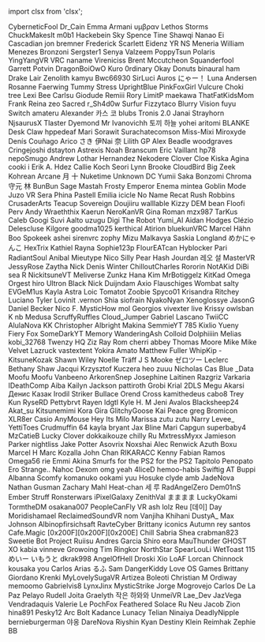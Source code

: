 ﻿import clsx from 'clsx';


<!-- We escape all names, including innocuous ASCII ones, because some Patreon user names makes the MDX compilation fail and I don't understand why that is (HttpUtility.HtmlEncode does not help).
It has something to do with a space and underscore next to each other -->
<Patronelt k="0" ias="1" sp="0" >&#0067;&#0121;&#0098;&#0101;&#0114;&#0110;&#0101;&#0116;&#0105;&#0099;&#0070;&#0111;&#0111;&#0108;</Patronelt> <Patronelt k="0" ias="1" sp="0" >&#0068;&#0114;&#0095;&#0067;&#0097;&#0105;&#0110;</Patronelt> <Patronelt k="0" ias="1" sp="0" >&#0069;&#0109;&#0109;&#0097;</Patronelt> <Patronelt k="0" ias="1" sp="0" >&#0065;&#0114;&#0109;&#0097;&#0110;&#0105;</Patronelt> <Patronelt k="0" ias="1" sp="0" >&#0965;&#0956;&#0946;&#0961;&#0945;&#0957;</Patronelt> 
<Patronelt k="0" ias="1" sp="0" >&#0076;&#0101;&#0116;&#0104;&#0111;&#0115;&#0032;&#0083;&#0116;&#0111;&#0114;&#0109;&#0115;</Patronelt> <Patronelt k="0" ias="1" sp="0" >&#0067;&#0104;&#0117;&#0099;&#0107;&#0077;&#0097;&#0107;&#0101;&#0115;&#0073;&#0116;</Patronelt> <Patronelt k="0" ias="0" sp="0" >&#0109;&#0048;&#0098;&#0049;</Patronelt> <Patronelt k="0" ias="1" sp="0" >&#0072;&#0097;&#0099;&#0107;&#0101;&#0098;&#0101;&#0105;&#0110;&#0032;</Patronelt> <Patronelt k="0" ias="1" sp="0" >&#0083;&#0107;&#0121;&#0032;&#0083;&#0112;&#0101;&#0110;&#0099;&#0101;</Patronelt> 
<Patronelt k="0" ias="1" sp="0" >&#0084;&#0105;&#0110;&#0101;&#0032;&#0083;&#0104;&#0097;&#0119;&#0113;&#0105;</Patronelt> <Patronelt k="0" ias="0" sp="0" >&#0078;&#0097;&#0110;&#0097;&#0111;&#0032;&#0069;&#0105;</Patronelt> <Patronelt k="0" ias="1" sp="0" >&#0067;&#0097;&#0115;&#0099;&#0097;&#0100;&#0105;&#0097;&#0110;</Patronelt> <Patronelt k="0" ias="1" sp="0" >&#0106;&#0111;&#0110;&#0032;&#0098;&#0114;&#0101;&#0109;&#0110;&#0101;&#0114;</Patronelt> <Patronelt k="0" ias="1" sp="0" >&#0070;&#0114;&#0101;&#0100;&#0101;&#0114;&#0105;&#0099;&#0107;</Patronelt> 
<Patronelt k="0" ias="1" sp="0" >&#0083;&#0099;&#0097;&#0114;&#0108;&#0101;&#0116;&#0116;</Patronelt> <Patronelt k="0" ias="1" sp="0" >&#0069;&#0105;&#0100;&#0101;&#0110;&#0122;</Patronelt> <Patronelt k="0" ias="1" sp="0" >&#0089;&#0082;&#0032;&#0078;&#0083;</Patronelt> <Patronelt k="0" ias="1" sp="0" >&#0077;&#0101;&#0110;&#0101;&#0114;&#0105;&#0097;</Patronelt> <Patronelt k="0" ias="1" sp="0" >&#0087;&#0105;&#0108;&#0108;&#0105;&#0097;&#0109;&#0032;&#0077;&#0101;&#0110;&#0101;&#0122;&#0101;&#0115;&#0032;&#0066;&#0114;&#0111;&#0110;&#0122;&#0111;&#0110;&#0105;</Patronelt> 
<Patronelt k="0" ias="1" sp="0" >&#0083;&#0101;&#0114;&#0103;&#0115;&#0116;&#0101;&#0114;&#0049;</Patronelt> <Patronelt k="0" ias="1" sp="0" >&#0083;&#0101;&#0110;&#0121;&#0097;</Patronelt> <Patronelt k="0" ias="0" sp="0" >&#0086;&#0097;&#0108;&#0122;&#0101;&#0101;&#0109;</Patronelt> <Patronelt k="0" ias="1" sp="0" >&#0080;&#0111;&#0112;&#0112;&#0121;&#0084;&#0115;&#0117;&#0110;</Patronelt> <Patronelt k="0" ias="0" sp="0" >&#0080;&#0111;&#0108;&#0097;&#0114;&#0105;&#0115;</Patronelt> 
<Patronelt k="0" ias="1" sp="0" >&#0089;&#0105;&#0110;&#0103;&#0089;&#0097;&#0110;&#0103;&#0086;&#0082;</Patronelt> <Patronelt k="0" ias="1" sp="0" >&#0086;&#0082;&#0067;&#0032;&#0110;&#0097;&#0110;&#0097;&#0109;&#0101;</Patronelt> <Patronelt k="0" ias="1" sp="0" >&#0086;&#0105;&#0114;&#0101;&#0110;&#0105;&#0099;&#0105;&#0115;&#0115;&#0032;</Patronelt> <Patronelt k="0" ias="1" sp="0" >&#0066;&#0114;&#0101;&#0110;&#0116;&#0032;&#0077;&#0099;&#0099;&#0117;&#0116;&#0099;&#0104;&#0101;&#0111;&#0110;</Patronelt> <Patronelt k="0" ias="1" sp="0" >&#0083;&#0113;&#0117;&#0097;&#0110;&#0100;&#0101;&#0114;&#0102;&#0111;&#0111;&#0108;</Patronelt> 
<Patronelt k="0" ias="1" sp="0" >&#0071;&#0097;&#0114;&#0114;&#0101;&#0116;&#0116;&#0032;&#0080;&#0111;&#0116;&#0118;&#0105;&#0110;</Patronelt> <Patronelt k="0" ias="1" sp="0" >&#0068;&#0114;&#0097;&#0103;&#0111;&#0110;&#0066;&#0111;&#0105;&#0079;&#0119;&#0079;</Patronelt> <Patronelt k="0" ias="1" sp="0" >&#0075;&#0117;&#0114;&#0111;</Patronelt> <Patronelt k="0" ias="1" sp="0" >&#0048;&#0114;&#0100;&#0105;&#0110;&#0097;&#0114;&#0121;</Patronelt> <Patronelt k="0" ias="1" sp="0" >&#0079;&#0107;&#0097;&#0121;&#0032;&#0068;&#0111;&#0110;&#0117;&#0116;&#0115;</Patronelt> 
<Patronelt k="0" ias="1" sp="0" >&#0098;&#0105;&#0110;&#0097;&#0117;&#0114;&#0097;&#0108;</Patronelt> <Patronelt k="0" ias="1" sp="0" >&#0104;&#0097;&#0109;&#0032;</Patronelt> <Patronelt k="0" ias="1" sp="0" >&#0068;&#0114;&#0097;&#0107;&#0101;&#0032;&#0076;&#0097;&#0105;&#0114;</Patronelt> <Patronelt k="0" ias="1" sp="0" >&#0090;&#0101;&#0110;&#0111;&#0108;&#0105;&#0116;&#0104;</Patronelt> <Patronelt k="0" ias="1" sp="0" >&#0107;&#0097;&#0109;&#0121;&#0117;</Patronelt> 
<Patronelt k="0" ias="0" sp="0" >&#0066;&#0119;&#0099;&#0054;&#0054;&#0057;&#0051;&#0048;&#0032;</Patronelt> <Patronelt k="0" ias="0" sp="0" >&#0083;&#0105;&#0114;&#0076;&#0117;&#0099;&#0105;</Patronelt> <Patronelt k="0" ias="1" sp="0" >&#0065;&#0117;&#0114;&#0111;&#0115;&#0032;</Patronelt> <Patronelt k="0" ias="1" sp="0" >&#12395;&#12419;&#12540;&#65281;</Patronelt> <Patronelt k="0" ias="1" sp="0" >&#0076;&#0117;&#0110;&#0097;&#0032;&#0065;&#0110;&#0100;&#0101;&#0114;&#0115;&#0101;&#0110;</Patronelt> 
<Patronelt k="0" ias="1" sp="0" >&#0082;&#0111;&#0115;&#0097;&#0110;&#0110;&#0101;&#0032;&#0070;&#0097;&#0101;&#0114;&#0119;&#0105;&#0110;&#0103;</Patronelt> <Patronelt k="0" ias="1" sp="0" >&#0084;&#0117;&#0109;&#0109;&#0121;</Patronelt> <Patronelt k="0" ias="1" sp="0" >&#0083;&#0116;&#0114;&#0101;&#0115;&#0115;</Patronelt> <Patronelt k="0" ias="0" sp="0" >&#0085;&#0112;&#0114;&#0105;&#0103;&#0104;&#0116;&#0066;&#0108;&#0117;&#0101;&#0032;</Patronelt> <Patronelt k="0" ias="1" sp="0" >&#0080;&#0105;&#0110;&#0107;&#0070;&#0111;&#0120;&#0071;&#0105;&#0114;&#0108;</Patronelt> 
<Patronelt k="0" ias="1" sp="0" >&#0086;&#0117;&#0108;&#0099;&#0117;&#0114;&#0101;</Patronelt> <Patronelt k="0" ias="1" sp="0" >&#0067;&#0104;&#0111;&#0107;&#0105;</Patronelt> <Patronelt k="0" ias="1" sp="0" >&#0116;&#0114;&#0101;&#0101;</Patronelt> <Patronelt k="0" ias="1" sp="0" >&#0076;&#0101;&#0120;&#0105;</Patronelt> <Patronelt k="0" ias="1" sp="0" >&#0066;&#0101;&#0101;</Patronelt> 
<Patronelt k="0" ias="1" sp="0" >&#0067;&#0097;&#0114;&#0108;&#0115;&#0117;</Patronelt> <Patronelt k="0" ias="1" sp="0" >&#0071;&#0105;&#0111;&#0100;&#0117;&#0100;&#0101;&#0032;</Patronelt> <Patronelt k="0" ias="1" sp="0" >&#0082;&#0101;&#0109;&#0105;&#0105;&#0105;</Patronelt> <Patronelt k="0" ias="1" sp="0" >&#0082;&#0111;&#0114;&#0121;</Patronelt> <Patronelt k="0" ias="1" sp="0" >&#0076;&#0105;&#0109;&#0105;&#0116;&#0080;&#0032;</Patronelt> 
<Patronelt k="0" ias="1" sp="0" >&#0109;&#0097;&#0101;&#0107;&#0097;&#0119;&#0097;</Patronelt> <Patronelt k="0" ias="1" sp="0" >&#0084;&#0104;&#0097;&#0116;&#0070;&#0097;&#0116;&#0075;&#0105;&#0100;&#0115;&#0077;&#0111;&#0109;</Patronelt> <Patronelt k="0" ias="1" sp="0" >&#0070;&#0114;&#0097;&#0110;&#0107;</Patronelt> <Patronelt k="0" ias="1" sp="0" >&#0082;&#0101;&#0105;&#0110;&#0097;</Patronelt> <Patronelt k="0" ias="1" sp="0" >&#0122;&#0101;&#0111;&#0032;</Patronelt> 
<Patronelt k="0" ias="0" sp="0" >&#0083;&#0097;&#0099;&#0114;&#0101;&#0100;</Patronelt> <Patronelt k="0" ias="1" sp="0" >&#0114;&#0095;&#0083;&#0104;&#0052;&#0100;&#0048;&#0119;</Patronelt> <Patronelt k="0" ias="1" sp="0" >&#0083;&#0117;&#0114;&#0102;&#0117;&#0114;</Patronelt> <Patronelt k="0" ias="1" sp="0" >&#0070;&#0105;&#0122;&#0122;&#0121;&#0116;&#0097;&#0099;&#0111;</Patronelt> <Patronelt k="0" ias="0" sp="0" >&#0066;&#0108;&#0117;&#0114;&#0114;&#0121;&#0032;&#0086;&#0105;&#0115;&#0105;&#0111;&#0110;</Patronelt> 
<Patronelt k="0" ias="1" sp="0" >&#0102;&#0117;&#0121;&#0117;</Patronelt> <Patronelt k="0" ias="1" sp="0" >&#0083;&#0119;&#0105;&#0116;&#0099;&#0104;</Patronelt> <Patronelt k="0" ias="0" sp="0" >&#0097;&#0109;&#0097;&#0116;&#0101;&#0114;&#0117;</Patronelt> <Patronelt k="0" ias="1" sp="0" >&#0065;&#0108;&#0101;&#0120;&#0097;&#0110;&#0100;&#0101;&#0114;&#0032;</Patronelt> <Patronelt k="0" ias="1" sp="0" >&#52852;&#49828;&#0032;&#53076;</Patronelt> 
<Patronelt k="0" ias="1" sp="0" >&#0098;&#0108;&#0117;&#0098;&#0115;</Patronelt> <Patronelt k="0" ias="1" sp="0" >&#0084;&#0114;&#0111;&#0110;&#0105;&#0115;&#0032;&#0050;&#0046;&#0048;</Patronelt> <Patronelt k="0" ias="0" sp="0" >&#0074;&#0097;&#0110;&#0097;&#0105;&#0032;&#0083;&#0116;&#0114;&#0097;&#0121;&#0104;&#0111;&#0114;&#0110;</Patronelt> <Patronelt k="0" ias="1" sp="0" >&#0078;&#0106;&#0115;&#0097;&#0117;&#0114;&#0117;&#0115;&#0088;&#0032;</Patronelt> <Patronelt k="0" ias="1" sp="0" >&#0084;&#0108;&#0097;&#0115;&#0116;&#0101;&#0114;&#0032;</Patronelt> 
<Patronelt k="0" ias="1" sp="0" >&#0068;&#0121;&#0101;&#0109;&#0111;&#0110;&#0100;</Patronelt> <Patronelt k="0" ias="1" sp="0" >&#0077;&#0114;&#0032;&#0073;&#0118;&#0097;&#0110;&#0111;&#0118;&#0105;&#0099;&#0104;&#0104;</Patronelt> <Patronelt k="0" ias="1" sp="0" >&#53664;&#45180;&#0032;&#54616;&#45720;</Patronelt> <Patronelt k="0" ias="1" sp="0" >&#0121;&#0111;&#0104;&#0101;&#0105;&#0032;&#0097;&#0114;&#0105;&#0116;&#0111;&#0109;&#0105;</Patronelt> <Patronelt k="0" ias="0" sp="0" >&#0066;&#0076;&#0065;&#0078;&#0075;&#0069;</Patronelt> 
<Patronelt k="0" ias="1" sp="0" >&#0068;&#0101;&#0115;&#0107;&#0032;&#0067;&#0108;&#0097;&#0119;</Patronelt> <Patronelt k="0" ias="1" sp="0" >&#0104;&#0112;&#0112;&#0101;&#0100;&#0101;&#0097;&#0102;</Patronelt> <Patronelt k="0" ias="1" sp="0" >&#0077;&#0097;&#0114;&#0105;</Patronelt> <Patronelt k="0" ias="1" sp="0" >&#0083;&#0111;&#0114;&#0097;&#0119;&#0105;&#0116;&#0032;&#0083;&#0117;&#0114;&#0097;&#0099;&#0104;&#0097;&#0116;&#0101;&#0099;&#0111;&#0109;&#0115;&#0111;&#0110;</Patronelt> <Patronelt k="0" ias="1" sp="0" >&#0077;&#0105;&#0115;&#0115;&#0045;&#0077;&#0105;&#0120;&#0105;&#0032;</Patronelt> 
<Patronelt k="0" ias="1" sp="0" >&#0077;&#0105;&#0114;&#0111;&#0120;&#0121;&#0100;&#0101;&#0032;</Patronelt> <Patronelt k="0" ias="1" sp="0" >&#0068;&#0101;&#0110;&#0237;&#0115;&#0032;&#0067;&#0111;&#0117;&#0241;&#0097;&#0103;&#0111;</Patronelt> <Patronelt k="0" ias="1" sp="0" >&#0065;&#0114;&#0105;&#0099;&#0111;</Patronelt> <Patronelt k="0" ias="1" sp="0" >&#12373;&#12365;</Patronelt> <Patronelt k="0" ias="1" sp="0" >&#20234;&#0078;&#0097;&#0105;&#0032;&#22856;</Patronelt> 
<Patronelt k="0" ias="1" sp="0" >&#0076;&#0105;&#0108;&#0105;&#0116;&#0104;&#0032;&#0071;&#0080;</Patronelt> <Patronelt k="0" ias="1" sp="0" >&#0065;&#0108;&#0101;&#0120;&#0032;&#0066;&#0101;&#0097;&#0100;&#0108;&#0101;</Patronelt> <Patronelt k="0" ias="1" sp="0" >&#0119;&#0111;&#0111;&#0100;&#0103;&#0114;&#0097;&#0118;&#0101;&#0115;</Patronelt> <Patronelt k="0" ias="1" sp="0" >&#0067;&#0114;&#0105;&#0110;&#0103;&#0101;&#0106;&#0111;&#0115;&#0104;&#0105;</Patronelt> <Patronelt k="0" ias="1" sp="0" >&#0100;&#0115;&#0116;&#0097;&#0121;&#0116;&#0111;&#0110;&#0032;</Patronelt> 
<Patronelt k="0" ias="1" sp="0" >&#0065;&#0115;&#0116;&#0114;&#0101;&#0120;&#0105;&#0115;</Patronelt> <Patronelt k="0" ias="1" sp="0" >&#0078;&#0111;&#0097;&#0104;&#0032;&#0066;&#0114;&#0097;&#0110;&#0115;&#0099;&#0117;&#0109;</Patronelt> <Patronelt k="0" ias="1" sp="0" >&#0069;&#0114;&#0105;&#0099;&#0032;&#0086;&#0097;&#0105;&#0108;&#0108;&#0097;&#0110;&#0116;</Patronelt> <Patronelt k="0" ias="1" sp="0" >&#0104;&#0112;&#0055;&#0056;</Patronelt> <Patronelt k="0" ias="1" sp="0" >&#0110;&#0101;&#0112;&#0111;&#0083;&#0109;&#0117;&#0103;&#0111;&#0032;</Patronelt> 
<Patronelt k="0" ias="1" sp="0" >&#0065;&#0110;&#0100;&#0114;&#0101;&#0119;</Patronelt> <Patronelt k="0" ias="1" sp="0" >&#0076;&#0111;&#0116;&#0104;&#0097;&#0114;&#0032;&#0072;&#0101;&#0114;&#0110;&#0097;&#0110;&#0100;&#0101;&#0122;</Patronelt> <Patronelt k="0" ias="1" sp="0" >&#0078;&#0101;&#0107;&#0111;&#0100;&#0101;&#0114;&#0101;&#0032;</Patronelt> <Patronelt k="0" ias="1" sp="0" >&#0067;&#0108;&#0111;&#0118;&#0101;&#0114;&#0032;&#0067;&#0108;&#0111;&#0101;</Patronelt> <Patronelt k="0" ias="1" sp="0" >&#0075;&#0105;&#0115;&#0107;&#0097;&#0032;&#0065;&#0103;&#0105;&#0110;&#0097;</Patronelt> 
<Patronelt k="0" ias="1" sp="0" >&#0099;&#0111;&#0111;&#0107;&#0105;&#0032;&#0105;</Patronelt> <Patronelt k="0" ias="0" sp="0" >&#0069;&#0114;&#0105;&#0107;&#0032;&#0065;&#0046;&#0032;&#0072;&#0100;&#0101;&#0122;</Patronelt> <Patronelt k="0" ias="1" sp="0" >&#0067;&#0097;&#0108;&#0108;&#0105;&#0101;&#0032;&#0075;&#0111;&#0099;&#0104;</Patronelt> <Patronelt k="0" ias="1" sp="0" >&#0083;&#0101;&#0111;&#0114;&#0105;&#0032;</Patronelt> <Patronelt k="0" ias="1" sp="0" >&#0076;&#0121;&#0110;&#0110;</Patronelt> 
<Patronelt k="0" ias="1" sp="0" >&#0066;&#0114;&#0111;&#0111;&#0107;&#0101;</Patronelt> <Patronelt k="0" ias="1" sp="0" >&#0067;&#0108;&#0111;&#0117;&#0100;&#0066;&#0105;&#0114;&#0100;</Patronelt> <Patronelt k="0" ias="1" sp="0" >&#0066;&#0105;&#0103;&#0032;&#0090;&#0101;&#0101;&#0107;</Patronelt> <Patronelt k="0" ias="0" sp="0" >&#0075;&#0111;&#0104;&#0114;&#0101;&#0097;&#0110;&#0032;</Patronelt> <Patronelt k="0" ias="1" sp="0" >&#0065;&#0114;&#0099;&#0097;&#0110;&#0101;</Patronelt> 
<Patronelt k="0" ias="1" sp="0" >&#26376;&#0032;&#21313;</Patronelt> <Patronelt k="0" ias="1" sp="0" >&#0078;&#0117;&#0107;&#0101;&#0116;&#0105;&#0109;&#0101;</Patronelt> <Patronelt k="0" ias="1" sp="0" >&#0085;&#0110;&#0107;&#0110;&#0111;&#0119;&#0110;</Patronelt> <Patronelt k="0" ias="1" sp="0" >&#0068;&#0067;</Patronelt> <Patronelt k="0" ias="1" sp="0" >&#0089;&#0117;&#0109;&#0105;&#0105;&#0032;&#0083;&#0097;&#0107;&#0097;</Patronelt> 
<Patronelt k="0" ias="1" sp="0" >&#0066;&#0111;&#0110;&#0122;&#0111;&#0109;&#0105;</Patronelt> <Patronelt k="0" ias="1" sp="0" >&#0067;&#0104;&#0114;&#0111;&#0109;&#0097;</Patronelt> <Patronelt k="0" ias="1" sp="0" >&#23432;&#20803;&#0032;&#26519;</Patronelt> <Patronelt k="0" ias="1" sp="0" >&#0066;&#0117;&#0110;&#0066;&#0117;&#0110;</Patronelt> <Patronelt k="0" ias="1" sp="0" >&#0083;&#0097;&#0103;&#0101;&#0032;&#0077;&#0097;&#0115;&#0116;&#0097;&#0104;</Patronelt> 
<Patronelt k="0" ias="1" sp="0" >&#0070;&#0114;&#0111;&#0115;&#0116;&#0121;</Patronelt> <Patronelt k="0" ias="0" sp="0" >&#0069;&#0109;&#0112;&#0101;&#0114;&#0111;&#0114;&#0032;&#0069;&#0110;&#0101;&#0109;&#0097;</Patronelt> <Patronelt k="0" ias="1" sp="0" >&#0109;&#0105;&#0110;&#0116;&#0101;&#0097;</Patronelt> <Patronelt k="0" ias="1" sp="0" >&#0071;&#0111;&#0098;&#0108;&#0105;&#0110;&#0032;&#0077;&#0111;&#0100;&#0101;</Patronelt> <Patronelt k="0" ias="1" sp="0" >&#0074;&#0117;&#0122;&#0111;&#0032;&#0086;&#0082;</Patronelt> 
<Patronelt k="0" ias="1" sp="0" >&#0083;&#0101;&#0114;&#0097;&#0032;&#0080;&#0104;&#0105;&#0110;&#0097;</Patronelt> <Patronelt k="0" ias="1" sp="0" >&#0080;&#0097;&#0115;&#0116;&#0101;&#0108;&#0108;&#0032;&#0069;&#0109;&#0105;&#0108;&#0105;&#0097;</Patronelt> <Patronelt k="0" ias="1" sp="0" >&#0105;&#0099;&#0105;&#0099;&#0108;&#0101;&#0032;</Patronelt> <Patronelt k="0" ias="1" sp="0" >&#0078;&#0111;&#0032;&#0078;&#0097;&#0109;&#0101;</Patronelt> <Patronelt k="0" ias="1" sp="0" >&#0082;&#0101;&#0099;&#0097;&#0116;</Patronelt> 
<Patronelt k="0" ias="1" sp="0" >&#0082;&#0117;&#0115;&#0104;&#0032;&#0082;&#0111;&#0098;&#0098;&#0105;&#0110;&#0115;</Patronelt> <Patronelt k="0" ias="1" sp="0" >&#0067;&#0114;&#0117;&#0115;&#0097;&#0100;&#0101;&#0114;&#0065;&#0114;&#0116;&#0115;</Patronelt> <Patronelt k="0" ias="1" sp="0" >&#0084;&#0101;&#0097;&#0099;&#0117;&#0112;&#0032;&#0083;&#0111;&#0118;&#0101;&#0114;&#0101;&#0105;&#0103;&#0110;</Patronelt> <Patronelt k="0" ias="1" sp="0" >&#0068;&#0111;&#0117;&#0106;&#0105;&#0105;&#0114;&#0117;</Patronelt> <Patronelt k="0" ias="1" sp="0" >&#0119;&#0097;&#0108;&#0108;&#0108;&#0097;&#0098;&#0108;&#0101;&#0032;</Patronelt> 
<Patronelt k="0" ias="1" sp="0" >&#0075;&#0105;&#0122;&#0122;&#0121;&#0032;</Patronelt> <Patronelt k="0" ias="1" sp="0" >&#0068;&#0069;&#0077;&#0032;&#0098;&#0101;&#0097;&#0110;</Patronelt> <Patronelt k="0" ias="1" sp="0" >&#0070;&#0108;&#0111;&#0111;&#0102;&#0105;</Patronelt> <Patronelt k="0" ias="1" sp="0" >&#0080;&#0101;&#0114;&#0118;</Patronelt> <Patronelt k="0" ias="1" sp="0" >&#0065;&#0110;&#0100;&#0121;&#0032;</Patronelt> 
<Patronelt k="0" ias="1" sp="0" >&#0087;&#0114;&#0097;&#0101;&#0116;&#0104;&#0116;&#0104;&#0105;&#0120;</Patronelt> <Patronelt k="0" ias="1" sp="0" >&#0075;&#0097;&#0101;&#0114;&#0117;&#0110;</Patronelt> <Patronelt k="0" ias="0" sp="0" >&#0078;&#0101;&#0114;&#0111;&#0075;&#0097;&#0110;&#0086;&#0082;&#0032;</Patronelt> <Patronelt k="0" ias="1" sp="0" >&#0071;&#0105;&#0110;&#0097;&#0032;&#0082;&#0111;&#0109;&#0097;&#0110;</Patronelt> <Patronelt k="0" ias="1" sp="0" >&#0109;&#0122;&#0120;&#0057;&#0056;&#0055;</Patronelt> 
<Patronelt k="0" ias="1" sp="0" >&#0084;&#0097;&#0114;&#0075;&#0117;&#0115;</Patronelt> <Patronelt k="0" ias="0" sp="0" >&#0067;&#0097;&#0108;&#0101;&#0098;&#0032;</Patronelt> <Patronelt k="0" ias="1" sp="0" >&#0071;&#0111;&#0111;&#0103;&#0105;</Patronelt> <Patronelt k="0" ias="1" sp="0" >&#0083;&#0117;&#0118;&#0105;&#0032;&#0065;&#0097;&#0108;&#0116;&#0111;</Patronelt> <Patronelt k="0" ias="1" sp="0" >&#0117;&#0122;&#0117;&#0103;&#0117;&#0032;</Patronelt> 
<Patronelt k="0" ias="1" sp="0" >&#0068;&#0105;&#0103;&#0105;&#0032;&#0084;&#0104;&#0101;&#0032;&#0082;&#0111;&#0098;&#0111;&#0116;</Patronelt> <Patronelt k="0" ias="1" sp="0" >&#0089;&#0117;&#0109;&#0105;&#0095;&#0065;&#0073;</Patronelt> <Patronelt k="0" ias="1" sp="0" >&#0065;&#0105;&#0100;&#0097;&#0110;&#0032;&#0072;&#0111;&#0100;&#0103;&#0101;&#0115;</Patronelt> <Patronelt k="0" ias="1" sp="0" >&#0067;&#0108;&#0233;&#0122;&#0105;&#0111;&#0032;&#0068;&#0101;&#0108;&#0101;&#0115;&#0099;&#0108;&#0117;&#0115;&#0101;</Patronelt> <Patronelt k="0" ias="1" sp="0" >&#0075;&#0105;&#0108;&#0103;&#0111;&#0114;&#0101;</Patronelt> 
<Patronelt k="0" ias="1" sp="0" >&#0103;&#0111;&#0111;&#0100;&#0109;&#0097;&#0049;&#0048;&#0050;&#0053;</Patronelt> <Patronelt k="0" ias="0" sp="0" >&#0107;&#0101;&#0114;&#0116;&#0104;&#0105;&#0099;&#0097;&#0108;</Patronelt> <Patronelt k="0" ias="1" sp="0" >&#0065;&#0116;&#0105;&#0114;&#0105;&#0111;&#0110;&#0032;</Patronelt> <Patronelt k="0" ias="1" sp="0" >&#0098;&#0108;&#0117;&#0101;&#0107;&#0117;&#0110;&#0086;&#0082;&#0067;</Patronelt> <Patronelt k="0" ias="1" sp="0" >&#0077;&#0097;&#0114;&#0099;&#0101;&#0108;&#0032;&#0072;&#0228;&#0104;&#0110;</Patronelt> 
<Patronelt k="0" ias="0" sp="0" >&#0066;&#0111;&#0111;</Patronelt> <Patronelt k="0" ias="1" sp="0" >&#0083;&#0112;&#0111;&#0107;&#0101;&#0101;&#0107;</Patronelt> <Patronelt k="0" ias="0" sp="0" >&#0097;&#0115;&#0104;&#0101;&#0105;</Patronelt> <Patronelt k="0" ias="0" sp="0" >&#0115;&#0105;&#0114;&#0101;&#0110;&#0118;&#0114;&#0099;</Patronelt> <Patronelt k="0" ias="1" sp="0" >&#0122;&#0111;&#0112;&#0104;&#0121;</Patronelt> 
<Patronelt k="0" ias="0" sp="0" >&#0077;&#0105;&#0122;&#0117;&#0032;&#0077;&#0097;&#0108;&#0107;&#0097;&#0118;&#0121;&#0097;</Patronelt> <Patronelt k="0" ias="1" sp="0" >&#0083;&#0097;&#0115;&#0107;&#0105;&#0097;&#0032;&#0076;&#0111;&#0110;&#0103;&#0108;&#0097;&#0110;&#0100;</Patronelt> <Patronelt k="0" ias="1" sp="0" >&#12417;&#12363;&#12395;&#12419;&#12435;&#12371;</Patronelt> <Patronelt k="0" ias="0" sp="0" >&#0072;&#0101;&#0120;&#0084;&#0114;&#0105;&#0120;&#0032;</Patronelt> <Patronelt k="0" ias="1" sp="0" >&#0075;&#0097;&#0116;&#0104;&#0105;&#0101;&#0108;&#0032;&#0082;&#0097;&#0121;&#0110;&#0097;</Patronelt> 
<Patronelt k="0" ias="1" sp="0" >&#0083;&#0111;&#0112;&#0104;&#0105;&#0101;&#0049;&#0050;&#0051;&#0112;</Patronelt> <Patronelt k="0" ias="0" sp="0" >&#0070;&#0108;&#0111;&#0117;&#0114;&#0069;&#0065;&#0084;&#0099;&#0097;&#0110;&#0032;</Patronelt> <Patronelt k="0" ias="1" sp="0" >&#0072;&#0121;&#0098;&#0108;&#0111;&#0099;&#0107;&#0101;&#0114;</Patronelt> <Patronelt k="0" ias="1" sp="0" >&#0080;&#0097;&#0114;&#0105;</Patronelt> <Patronelt k="0" ias="1" sp="0" >&#0082;&#0097;&#0100;&#0105;&#0097;&#0110;&#0116;&#0083;&#0111;&#0117;&#0108;&#0032;</Patronelt> 
<Patronelt k="0" ias="0" sp="0" >&#0065;&#0110;&#0105;&#0098;&#0097;&#0108;</Patronelt> <Patronelt k="0" ias="1" sp="0" >&#0077;&#0105;&#0101;&#0117;&#0116;&#0121;&#0112;&#0101;&#0032;&#0078;&#0105;&#0099;&#0111;</Patronelt> <Patronelt k="0" ias="1" sp="0" >&#0083;&#0105;&#0108;&#0108;&#0121;&#0032;&#0080;&#0101;&#0097;&#0114;</Patronelt> <Patronelt k="0" ias="1" sp="0" >&#0072;&#0097;&#0115;&#0104;&#0032;&#0074;&#0111;&#0117;&#0114;&#0100;&#0097;&#0110;</Patronelt> <Patronelt k="0" ias="1" sp="0" >&#47112;&#50724;&#0032;&#49444;</Patronelt> 
<Patronelt k="0" ias="1" sp="0" >&#0077;&#0097;&#0115;&#0116;&#0101;&#0114;&#0086;&#0082;</Patronelt> <Patronelt k="0" ias="1" sp="0" >&#0074;&#0101;&#0115;&#0115;&#0121;&#0082;&#0111;&#0115;&#0101;</Patronelt> <Patronelt k="0" ias="0" sp="0" >&#0090;&#0097;&#0121;&#0116;&#0104;&#0097;</Patronelt> <Patronelt k="0" ias="1" sp="0" >&#0078;&#0105;&#0099;&#0107;&#0032;</Patronelt> <Patronelt k="0" ias="0" sp="0" >&#0068;&#0101;&#0110;&#0105;&#0115;&#0032;&#0087;&#0105;&#0110;&#0116;&#0101;&#0114;</Patronelt> 
<Patronelt k="0" ias="1" sp="0" >&#0067;&#0104;&#0105;&#0108;&#0108;&#0111;&#0117;&#0116;&#0067;&#0104;&#0097;&#0114;&#0108;&#0101;&#0115;</Patronelt> <Patronelt k="0" ias="1" sp="0" >&#0082;&#0111;&#0114;&#0111;&#0114;&#0105;&#0110;</Patronelt> <Patronelt k="0" ias="0" sp="0" >&#0078;&#0111;&#0116;&#0065;&#0075;&#0105;&#0100;&#0032;</Patronelt> <Patronelt k="0" ias="1" sp="0" >&#0068;&#0105;&#0066;&#0105;</Patronelt> <Patronelt k="0" ias="1" sp="0" >&#0115;&#0101;&#0097;&#0032;&#0082;</Patronelt> 
<Patronelt k="0" ias="1" sp="0" >&#0078;&#0105;&#0099;&#0107;&#0105;&#0116;&#0115;&#0117;&#0110;&#0101;&#0086;&#0084;</Patronelt> <Patronelt k="0" ias="1" sp="0" >&#0077;&#0101;&#0108;&#0105;&#0118;&#0101;&#0114;&#0115;&#0101;</Patronelt> <Patronelt k="0" ias="0" sp="0" >&#0090;&#0117;&#0110;&#0107;&#0122;</Patronelt> <Patronelt k="0" ias="1" sp="0" >&#0072;&#0097;&#0110;&#0097;&#0032;&#0075;&#0105;&#0109;</Patronelt> <Patronelt k="0" ias="0" sp="0" >&#0077;&#0114;&#0066;&#0111;&#0116;&#0105;&#0103;&#0103;&#0101;&#0108;&#0122;</Patronelt> 
<Patronelt k="0" ias="0" sp="0" >&#0075;&#0105;&#0116;&#0075;&#0097;&#0100;</Patronelt> <Patronelt k="0" ias="1" sp="0" >&#0079;&#0109;&#0101;&#0103;&#0097;</Patronelt> <Patronelt k="0" ias="1" sp="0" >&#0079;&#0114;&#0103;&#0101;&#0115;&#0116;</Patronelt> <Patronelt k="0" ias="1" sp="0" >&#0104;&#0105;&#0114;&#0111;</Patronelt> <Patronelt k="0" ias="0" sp="0" >&#0085;&#0108;&#0116;&#0114;&#0111;&#0110;&#0032;&#0066;&#0108;&#0097;&#0099;&#0107;</Patronelt> 
<Patronelt k="0" ias="1" sp="0" >&#0078;&#0105;&#0099;&#0107;&#0032;&#0068;&#0117;&#0105;&#0106;&#0110;&#0100;&#0097;&#0109;</Patronelt> <Patronelt k="0" ias="1" sp="0" >&#0065;&#0120;&#0105;&#0111;</Patronelt> <Patronelt k="0" ias="1" sp="0" >&#0070;&#0108;&#0097;&#0117;&#0115;&#0099;&#0104;&#0105;&#0103;&#0101;&#0115;&#0032;&#0087;&#0111;&#0109;&#0098;&#0097;&#0116;</Patronelt> <Patronelt k="0" ias="1" sp="0" >&#0115;&#0097;&#0108;&#0116;&#0121;</Patronelt> <Patronelt k="0" ias="0" sp="0" >&#0069;&#0086;&#0071;&#0101;&#0077;&#0049;&#0117;&#0115;</Patronelt> 
<Patronelt k="0" ias="1" sp="0" >&#0075;&#0097;&#0121;&#0108;&#0097;&#0032;&#0065;&#0115;&#0116;&#0114;&#0097;</Patronelt> <Patronelt k="0" ias="0" sp="0" >&#0076;&#0111;&#0105;&#0099;&#0032;&#0084;&#0111;&#0109;&#0097;&#0116;&#0111;&#0116;</Patronelt> <Patronelt k="0" ias="0" sp="0" >&#0090;&#0111;&#0111;&#0098;&#0105;&#0101;</Patronelt> <Patronelt k="0" ias="1" sp="0" >&#0083;&#0112;&#0121;&#0099;&#0111;&#0048;&#0049;</Patronelt> <Patronelt k="0" ias="1" sp="0" >&#0075;&#0114;&#0105;&#0115;&#0097;&#0110;&#0100;&#0114;&#0097;&#0032;&#0082;&#0105;&#0116;&#0099;&#0104;&#0101;&#0121;</Patronelt> 
<Patronelt k="0" ias="1" sp="0" >&#0076;&#0117;&#0099;&#0105;&#0097;&#0110;&#0111;&#0032;&#0084;&#0121;&#0108;&#0101;&#0114;</Patronelt> <Patronelt k="0" ias="1" sp="0" >&#0076;&#0111;&#0118;&#0105;&#0110;&#0105;&#0116;&#0032;&#0046;&#0118;&#0101;&#0114;&#0110;&#0111;&#0110;</Patronelt> <Patronelt k="0" ias="0" sp="0" >&#0083;&#0104;&#0105;&#0097;</Patronelt> <Patronelt k="0" ias="1" sp="0" >&#0115;&#0105;&#0111;&#0102;&#0114;&#0097;&#0105;&#0110;</Patronelt> <Patronelt k="0" ias="0" sp="0" >&#0078;&#0121;&#0097;&#0107;&#0111;&#0078;&#0121;&#0097;&#0110;</Patronelt> 
<Patronelt k="0" ias="1" sp="0" >&#0088;&#0101;&#0110;&#0111;&#0103;&#0108;&#0111;&#0115;&#0115;&#0121;&#0101;</Patronelt> <Patronelt k="0" ias="1" sp="0" >&#0074;&#0097;&#0115;&#0111;&#0110;&#0071;</Patronelt> <Patronelt k="0" ias="1" sp="0" >&#0068;&#0097;&#0110;&#0105;&#0101;&#0108;&#0032;&#0066;&#0101;&#0099;&#0107;&#0101;&#0114;</Patronelt> <Patronelt k="0" ias="1" sp="0" >&#0078;&#0105;&#0099;&#0111;&#0032;&#0070;&#0046;</Patronelt> <Patronelt k="0" ias="1" sp="0" >&#0077;&#0121;&#0115;&#0116;&#0105;&#0099;&#0072;&#0111;&#0119;</Patronelt> 
<Patronelt k="0" ias="1" sp="0" >&#0109;&#0111;&#0108;&#0032;</Patronelt> <Patronelt k="0" ias="1" sp="0" >&#0071;&#0101;&#0111;&#0114;&#0103;&#0105;&#0111;&#0115;</Patronelt> <Patronelt k="0" ias="1" sp="0" >&#0118;&#0105;&#0118;&#0101;&#0120;&#0116;&#0101;&#0114;&#0032;&#0108;&#0105;&#0118;&#0101;</Patronelt> <Patronelt k="0" ias="1" sp="0" >&#0075;&#0114;&#0105;&#0115;&#0115;&#0121;</Patronelt> <Patronelt k="0" ias="1" sp="0" >&#0111;&#0119;&#0108;&#0115;&#0098;&#0097;&#0110;&#0032;&#0075;</Patronelt> 
<Patronelt k="0" ias="1" sp="0" >&#0110;&#0098;</Patronelt> <Patronelt k="0" ias="1" sp="0" >&#0077;&#0101;&#0100;&#0117;&#0115;&#0097;</Patronelt> <Patronelt k="0" ias="1" sp="0" >&#0083;&#0099;&#0114;&#0117;&#0102;&#0102;&#0121;&#0082;&#0117;&#0102;&#0102;&#0108;&#0101;&#0115;</Patronelt> <Patronelt k="0" ias="1" sp="0" >&#0067;&#0108;&#0111;&#0117;&#0100;&#0095;&#0074;&#0117;&#0109;&#0112;&#0101;&#0114;</Patronelt> <Patronelt k="0" ias="1" sp="0" >&#0071;&#0097;&#0098;&#0114;&#0105;&#0101;&#0108;&#0032;&#0076;&#0097;&#0115;&#0099;&#0097;&#0110;&#0111;</Patronelt> 
<Patronelt k="0" ias="1" sp="0" >&#0084;&#0119;&#0105;&#0105;&#0067;&#0067;</Patronelt> <Patronelt k="0" ias="1" sp="0" >&#0065;&#0108;&#0117;&#0108;&#0097;&#0078;&#0111;&#0118;&#0097;</Patronelt> <Patronelt k="0" ias="1" sp="0" >&#0075;&#0075;</Patronelt> <Patronelt k="0" ias="1" sp="0" >&#0067;&#0104;&#0114;&#0105;&#0115;&#0116;&#0111;&#0112;&#0104;&#0101;&#0114;&#0032;&#0065;&#0108;&#0098;&#0114;&#0105;&#0103;&#0104;&#0116;</Patronelt> <Patronelt k="0" ias="1" sp="0" >&#0077;&#0097;&#0107;&#0105;&#0110;&#0097;</Patronelt> 
<Patronelt k="0" ias="1" sp="0" >&#0083;&#0101;&#0109;&#0109;&#0105;&#0101;&#0089;&#0084;&#0032;&#0055;&#0056;&#0053;</Patronelt> <Patronelt k="0" ias="1" sp="0" >&#0075;&#0105;&#0120;&#0108;&#0105;&#0111;&#0032;&#0089;&#0117;&#0101;&#0110;&#0121;</Patronelt> <Patronelt k="0" ias="1" sp="0" >&#0070;&#0105;&#0101;&#0114;&#0121;&#0032;&#0070;&#0111;&#0120;</Patronelt> <Patronelt k="0" ias="1" sp="0" >&#0083;&#0111;&#0109;&#0101;&#0068;&#0097;&#0114;&#0107;&#0089;&#0084;</Patronelt> <Patronelt k="0" ias="1" sp="0" >&#0077;&#0101;&#0109;&#0111;&#0114;&#0121;&#0032;</Patronelt> 
<Patronelt k="0" ias="1" sp="0" >&#0087;&#0097;&#0110;&#0100;&#0101;&#0114;&#0105;&#0110;&#0103;&#0065;&#0115;&#0104;</Patronelt> <Patronelt k="0" ias="1" sp="0" >&#0067;&#0111;&#0108;&#0108;&#0111;&#0105;&#0100;</Patronelt> <Patronelt k="0" ias="1" sp="0" >&#0068;&#0111;&#0108;&#0112;&#0104;&#0105;&#0105;&#0105;&#0105;&#0110;</Patronelt> <Patronelt k="0" ias="1" sp="0" >&#0077;&#0101;&#0108;&#0105;&#0097;&#0115;</Patronelt> <Patronelt k="0" ias="1" sp="0" >&#0107;&#0111;&#0098;&#0105;&#0095;&#0051;&#0050;&#0055;&#0054;&#0056;</Patronelt> 
<Patronelt k="0" ias="1" sp="0" >&#0084;&#0119;&#0101;&#0110;&#0122;&#0121;&#0032;&#0072;&#0081;</Patronelt> <Patronelt k="0" ias="1" sp="0" >&#0090;&#0105;&#0122;</Patronelt> <Patronelt k="0" ias="1" sp="0" >&#0082;&#0097;&#0121;&#0032;&#0082;&#0111;&#0109;</Patronelt> <Patronelt k="0" ias="1" sp="0" >&#0099;&#0104;&#0101;&#0114;&#0114;&#0105;</Patronelt> <Patronelt k="0" ias="1" sp="0" >&#0097;&#0098;&#0098;&#0101;&#0121;</Patronelt> 
<Patronelt k="0" ias="1" sp="0" >&#0084;&#0104;&#0111;&#0109;&#0097;&#0115;&#0032;&#0077;&#0111;&#0111;&#0114;&#0101;</Patronelt> <Patronelt k="0" ias="1" sp="0" >&#0077;&#0105;&#0107;&#0101;&#0032;&#0077;&#0105;&#0107;&#0101;</Patronelt> <Patronelt k="0" ias="1" sp="0" >&#0086;&#0101;&#0108;&#0118;&#0101;&#0116;</Patronelt> <Patronelt k="0" ias="1" sp="0" >&#0076;&#0097;&#0122;&#0114;&#0117;&#0099;&#0107;</Patronelt> <Patronelt k="0" ias="1" sp="0" >&#0118;&#0097;&#0115;&#0116;&#0101;&#0120;&#0116;&#0101;&#0110;&#0116;</Patronelt> 
<Patronelt k="0" ias="1" sp="0" >&#0089;&#0111;&#0107;&#0105;&#0114;&#0097;&#0032;&#0065;&#0109;&#0097;&#0116;&#0111;</Patronelt> <Patronelt k="0" ias="1" sp="0" >&#0077;&#0097;&#0116;&#0116;&#0104;&#0101;&#0119;&#0032;&#0070;&#0117;&#0108;&#0108;&#0101;&#0114;</Patronelt> <Patronelt k="0" ias="1" sp="0" >&#0087;&#0104;&#0105;&#0112;&#0075;&#0105;&#0112;&#0032;&#0045;</Patronelt> <Patronelt k="0" ias="1" sp="0" >&#0075;&#0105;&#0116;&#0115;&#0117;&#0110;&#0101;&#0075;&#0111;&#0122;&#0097;&#0107;</Patronelt> <Patronelt k="0" ias="1" sp="0" >&#0083;&#0104;&#0097;&#0119;&#0110;&#0032;&#0087;&#0105;&#0108;&#0101;&#0121;</Patronelt> 
<Patronelt k="0" ias="1" sp="0" >&#0078;&#0111;&#0101;&#0108;&#0108;&#0101;&#0032;&#0084;&#0114;&#0228;&#0102;&#0102;</Patronelt> <Patronelt k="0" ias="1" sp="0" >&#0074;&#0032;&#0083;</Patronelt> <Patronelt k="0" ias="1" sp="0" >&#0077;&#0111;&#0111;&#0107;&#0101;</Patronelt> <Patronelt k="0" ias="1" sp="0" >&#12476;&#12525;&#12484;&#12540;&#0032;&#0076;&#0101;&#0099;&#0108;&#0101;&#0114;&#0099;</Patronelt> <Patronelt k="0" ias="1" sp="0" >&#0066;&#0101;&#0116;&#0104;&#0097;&#0110;&#0121;&#0032;&#0083;&#0104;&#0097;&#0119;</Patronelt> 
<Patronelt k="0" ias="1" sp="0" >&#0074;&#0097;&#0099;&#0113;&#0117;&#0105;&#0032;</Patronelt> <Patronelt k="0" ias="1" sp="0" >&#0075;&#0114;&#0122;&#0121;&#0115;&#0122;&#0116;&#0111;&#0102;&#0032;&#0075;&#0117;&#0099;&#0122;&#0101;&#0114;&#0097;</Patronelt> <Patronelt k="0" ias="1" sp="0" >&#0104;&#0101;&#0111;&#0032;&#0122;&#0117;&#0117;&#0117;</Patronelt> <Patronelt k="0" ias="1" sp="0" >&#0078;&#0105;&#0099;&#0104;&#0111;&#0108;&#0097;&#0115;</Patronelt> <Patronelt k="0" ias="1" sp="0" >&#0067;&#0097;&#0115;</Patronelt> 
<Patronelt k="0" ias="1" sp="0" >&#0066;&#0108;&#0117;&#0101;&#0032;&#0095;&#0068;&#0097;&#0116;&#0097;</Patronelt> <Patronelt k="0" ias="1" sp="0" >&#0077;&#0111;&#0111;&#0102;&#0117;&#0032;&#0077;&#0111;&#0111;&#0102;&#0117;</Patronelt> <Patronelt k="0" ias="1" sp="0" >&#0086;&#0097;&#0110;&#0098;&#0101;&#0101;&#0110;&#0111;</Patronelt> <Patronelt k="0" ias="1" sp="0" >&#0065;&#0114;&#0107;&#0111;&#0114;&#0101;&#0110;&#0083;&#0110;&#0101;&#0112;</Patronelt> <Patronelt k="0" ias="1" sp="0" >&#0074;&#0111;&#0115;&#0101;&#0112;&#0104;&#0105;&#0110;&#0101;&#0032;&#0076;&#0097;&#0105;&#0116;&#0105;&#0110;&#0101;&#0110;</Patronelt> 
<Patronelt k="0" ias="1" sp="0" >&#0082;&#0097;&#0122;&#0103;&#0114;&#0105;&#0122;</Patronelt> <Patronelt k="0" ias="1" sp="0" >&#0086;&#0097;&#0114;&#0107;&#0097;&#0114;&#0105;&#0097;</Patronelt> <Patronelt k="0" ias="1" sp="0" >&#0073;&#0068;&#0101;&#0097;&#0116;&#0104;&#0067;&#0111;&#0109;&#0112;</Patronelt> <Patronelt k="0" ias="1" sp="0" >&#0065;&#0105;&#0098;&#0097;</Patronelt> <Patronelt k="0" ias="1" sp="0" >&#0075;&#0097;&#0105;&#0108;&#0121;&#0110;&#0032;&#0074;&#0097;&#0099;&#0107;&#0115;&#0111;&#0110;</Patronelt> 
<Patronelt k="0" ias="1" sp="0" >&#0112;&#0097;&#0116;&#0116;&#0105;&#0114;&#0111;&#0116;&#0104;</Patronelt> <Patronelt k="0" ias="1" sp="0" >&#0071;&#0114;&#0111;&#0098;&#0105;</Patronelt> <Patronelt k="0" ias="1" sp="0" >&#0075;&#0114;&#0105;&#0097;&#0108;</Patronelt> <Patronelt k="0" ias="1" sp="0" >&#0050;&#0068;&#0076;&#0083;&#0032;</Patronelt> <Patronelt k="0" ias="1" sp="0" >&#0077;&#0101;&#0103;&#0117;</Patronelt> 
<Patronelt k="0" ias="1" sp="0" >&#0065;&#0107;&#0097;&#0114;&#0115;&#0105;</Patronelt> <Patronelt k="0" ias="1" sp="0" >&#1044;&#1077;&#1085;&#1080;&#1089;&#0032;&#1050;&#1072;&#1079;&#1072;&#1082;</Patronelt> <Patronelt k="0" ias="1" sp="0" >&#0073;&#0114;&#0111;&#0100;&#0105;&#0108;&#0032;&#0083;&#0116;&#0114;&#0105;&#0107;&#0101;&#0114;</Patronelt> <Patronelt k="0" ias="1" sp="0" >&#0066;&#0117;&#0108;&#0108;&#0097;&#0099;&#0101;&#0032;</Patronelt> <Patronelt k="0" ias="1" sp="0" >&#0079;&#0114;&#0101;&#0110;&#0100;&#0032;&#0067;&#0114;&#0111;&#0115;&#0115;</Patronelt> 
<Patronelt k="0" ias="1" sp="0" >&#0107;&#0097;&#0109;&#0105;&#0116;&#0104;&#0101;&#0100;&#0101;&#0117;&#0115;</Patronelt> <Patronelt k="0" ias="1" sp="0" >&#0099;&#0097;&#0098;&#0111;&#0056;</Patronelt> <Patronelt k="0" ias="1" sp="0" >&#0084;&#0114;&#0101;&#0121;&#0032;&#0075;&#0117;&#0110;</Patronelt> <Patronelt k="0" ias="1" sp="0" >&#0082;&#0121;&#0115;&#0101;&#0082;&#0068;</Patronelt> <Patronelt k="0" ias="1" sp="0" >&#0080;&#0101;&#0116;&#0116;&#0121;&#0098;&#0114;&#0118;&#0116;</Patronelt> 
<Patronelt k="0" ias="1" sp="0" >&#0082;&#0097;&#0121;&#0101;&#0110;&#0032;</Patronelt> <Patronelt k="0" ias="1" sp="0" >&#0108;&#0100;&#0103;&#0116;&#0108;</Patronelt> <Patronelt k="0" ias="1" sp="0" >&#0075;&#0121;&#0108;&#0101;&#0032;&#0072;&#0046;</Patronelt> <Patronelt k="0" ias="1" sp="0" >&#0077;</Patronelt> <Patronelt k="0" ias="1" sp="0" >&#0074;&#0101;&#0110;&#0105;&#0032;&#0065;&#0118;&#0097;&#0108;&#0111;&#0115;</Patronelt> 
<Patronelt k="0" ias="1" sp="0" >&#0066;&#0108;&#0097;&#0099;&#0107;&#0115;&#0104;&#0101;&#0101;&#0112;&#0050;&#0052;&#0032;</Patronelt> <Patronelt k="0" ias="1" sp="0" >&#0065;&#0107;&#0097;&#0116;&#0095;&#0115;&#0117;</Patronelt> <Patronelt k="0" ias="1" sp="0" >&#0075;&#0105;&#0116;&#0115;&#0117;&#0110;&#0101;&#0109;&#0105;&#0109;&#0105;</Patronelt> <Patronelt k="0" ias="1" sp="0" >&#0075;&#0111;&#0114;&#0097;&#0032;&#0071;&#0105;&#0114;&#0097;</Patronelt> <Patronelt k="0" ias="1" sp="0" >&#0071;&#0108;&#0105;&#0116;&#0099;&#0104;&#0121;&#0071;&#0111;&#0111;&#0115;&#0101;</Patronelt> 
<Patronelt k="0" ias="1" sp="0" >&#0075;&#0097;&#0105;&#0032;&#0080;&#0101;&#0097;&#0099;&#0101;</Patronelt> <Patronelt k="0" ias="1" sp="0" >&#0103;&#0114;&#0101;&#0103;</Patronelt> <Patronelt k="0" ias="1" sp="0" >&#0066;&#0114;&#0111;&#0109;&#0105;&#0099;&#0111;&#0110;&#0032;</Patronelt> <Patronelt k="0" ias="1" sp="0" >&#0088;&#0076;&#0082;&#0056;&#0101;&#0114;</Patronelt> <Patronelt k="0" ias="1" sp="0" >&#0067;&#0097;&#0115;&#0105;&#0111;</Patronelt> 
<Patronelt k="0" ias="1" sp="0" >&#0065;&#0110;&#0121;&#0077;&#0111;&#0117;&#0115;&#0101;&#0032;</Patronelt> <Patronelt k="0" ias="1" sp="0" >&#0072;&#0101;&#0121;&#0032;&#0073;&#0116;&#0115;&#0032;&#0077;&#0105;&#0108;&#0111;</Patronelt> <Patronelt k="0" ias="1" sp="0" >&#0077;&#0097;&#0114;&#0105;&#0115;&#0115;&#0097;&#0032;</Patronelt> <Patronelt k="0" ias="1" sp="0" >&#0122;&#0117;&#0116;&#0117;&#0032;&#0122;&#0117;&#0116;&#0117;</Patronelt> <Patronelt k="0" ias="1" sp="0" >&#0078;&#0097;&#0114;&#0114;&#0121;</Patronelt> 
<Patronelt k="0" ias="1" sp="0" >&#0076;&#0101;&#0118;&#0101;&#0101;&#0095;</Patronelt> <Patronelt k="0" ias="1" sp="0" >&#0089;&#0101;&#0116;&#0116;&#0105;&#0084;&#0111;&#0101;&#0115;</Patronelt> <Patronelt k="0" ias="1" sp="0" >&#0067;&#0114;&#0117;&#0100;&#0109;&#0117;&#0102;&#0102;&#0105;&#0110;&#0032;&#0054;&#0052;</Patronelt> <Patronelt k="0" ias="1" sp="0" >&#0107;&#0097;&#0121;&#0108;&#0097;&#0032;&#0098;&#0114;&#0121;&#0097;&#0110;&#0116;</Patronelt> <Patronelt k="0" ias="1" sp="0" >&#0074;&#0097;&#0120;&#0032;&#0066;&#0108;&#0105;&#0110;&#0101;</Patronelt> 
<Patronelt k="0" ias="1" sp="0" >&#0077;&#0097;&#0114;&#0105;</Patronelt> <Patronelt k="0" ias="1" sp="0" >&#0067;&#0097;&#0112;&#0103;&#0117;&#0110;&#0032;</Patronelt> <Patronelt k="0" ias="1" sp="0" >&#0115;&#0117;&#0112;&#0101;&#0114;&#0098;&#0097;&#0098;&#0121;&#0052;</Patronelt> <Patronelt k="0" ias="1" sp="0" >&#0077;&#0122;&#0067;&#0097;&#0116;&#0105;&#0101;&#0066;</Patronelt> <Patronelt k="0" ias="1" sp="0" >&#0076;&#0117;&#0099;&#0107;&#0121;&#0032;&#0067;&#0108;&#0111;&#0118;&#0101;&#0114;</Patronelt> 
<Patronelt k="0" ias="1" sp="0" >&#0100;&#0111;&#0107;&#0107;&#0097;&#0105;&#0107;&#0111;&#0117;&#0122;&#0101;</Patronelt> <Patronelt k="0" ias="1" sp="0" >&#0099;&#0104;&#0105;&#0108;&#0108;&#0121;</Patronelt> <Patronelt k="0" ias="1" sp="0" >&#0082;&#0117;</Patronelt> <Patronelt k="0" ias="1" sp="0" >&#0077;&#0120;&#0116;&#0114;&#0101;&#0115;&#0115;&#0077;&#0121;&#0120;&#0120;</Patronelt> <Patronelt k="0" ias="1" sp="0" >&#0074;&#0097;&#0109;&#0105;&#0101;&#0115;&#0111;&#0110;&#0032;&#0080;&#0097;&#0114;&#0107;&#0101;&#0114;</Patronelt> 
<Patronelt k="0" ias="1" sp="0" >&#0110;&#0105;&#0103;&#0104;&#0116;&#0108;&#0105;&#0115;&#0115;</Patronelt> <Patronelt k="0" ias="1" sp="0" >&#0074;&#0097;&#0107;&#0101;&#0032;&#0080;&#0111;&#0116;&#0116;&#0101;&#0114;</Patronelt> <Patronelt k="0" ias="1" sp="0" >&#0065;&#0115;&#0111;&#0118;&#0114;&#0105;&#0120;</Patronelt> <Patronelt k="0" ias="1" sp="0" >&#0078;&#0111;&#0120;&#0115;&#0104;&#0097;&#0105;</Patronelt> <Patronelt k="0" ias="1" sp="0" >&#0065;&#0108;&#0101;&#0099;&#0032;&#0082;&#0101;&#0110;&#0119;&#0105;&#0099;&#0107;</Patronelt> 
<Patronelt k="0" ias="1" sp="0" >&#0065;&#0122;&#0117;&#0116;&#0104;&#0032;</Patronelt> <Patronelt k="0" ias="1" sp="0" >&#0066;&#0111;&#0120;&#0117;</Patronelt> <Patronelt k="0" ias="1" sp="0" >&#0077;&#0097;&#0114;&#0099;&#0101;&#0108;&#0032;&#0072;</Patronelt> <Patronelt k="0" ias="1" sp="0" >&#0077;&#0097;&#0114;&#0099;&#0032;&#0075;&#0111;&#0122;&#0097;&#0108;&#0108;&#0097;</Patronelt> <Patronelt k="0" ias="1" sp="0" >&#0074;&#0111;&#0104;&#0110;&#0032;&#0067;&#0104;&#0097;&#0110;</Patronelt> 
<Patronelt k="0" ias="1" sp="0" >&#0082;&#0073;&#0075;&#0065;&#0082;&#0065;&#0067;&#0067;</Patronelt> <Patronelt k="0" ias="1" sp="0" >&#0075;&#0101;&#0110;&#0110;&#0121;&#0032;</Patronelt> <Patronelt k="0" ias="1" sp="0" >&#0070;&#0097;&#0098;&#0105;&#0097;&#0110;&#0032;&#0082;&#0097;&#0109;&#0111;&#0115;</Patronelt> <Patronelt k="0" ias="1" sp="0" >&#0079;&#0109;&#0101;&#0103;&#0097;&#0053;&#0054;&#0032;</Patronelt> <Patronelt k="0" ias="1" sp="0" >&#0114;&#0105;&#0101;&#0032;</Patronelt> 
<Patronelt k="0" ias="1" sp="0" >&#0069;&#0109;&#0109;&#0105;&#0032;&#0065;&#0107;&#0105;&#0110;&#0097;</Patronelt> <Patronelt k="0" ias="1" sp="0" >&#0083;&#0109;&#0117;&#0114;&#0102;&#0115;&#0032;&#0102;&#0111;&#0114;&#0032;&#0116;&#0104;&#0101;&#0032;&#0080;&#0083;&#0050;&#0032;&#0102;&#0111;&#0114;&#0032;&#0116;&#0104;&#0101;&#0032;&#0080;&#0083;&#0050;</Patronelt> <Patronelt k="0" ias="1" sp="0" >&#0084;&#0097;&#0112;&#0105;&#0116;&#0111;&#0108;&#0111;&#0032;&#0080;&#0101;&#0110;&#0111;&#0112;&#0097;&#0116;&#0111;</Patronelt> <Patronelt k="0" ias="1" sp="0" >&#0069;&#0114;&#0111;</Patronelt> <Patronelt k="0" ias="1" sp="0" >&#0083;&#0116;&#0114;&#0097;&#0110;&#0103;&#0101;&#0046;&#0046;</Patronelt> 
<Patronelt k="0" ias="1" sp="0" >&#0078;&#0097;&#0104;&#0111;&#0099;&#0032;</Patronelt> <Patronelt k="0" ias="1" sp="0" >&#0068;&#0101;&#0120;&#0111;&#0109;&#0032;</Patronelt> <Patronelt k="0" ias="1" sp="0" >&#0111;&#0109;&#0103;&#0032;&#0121;&#0101;&#0097;&#0104;</Patronelt> <Patronelt k="0" ias="0" sp="0" >&#0052;&#0108;&#0105;&#0099;&#0101;&#0068;</Patronelt> <Patronelt k="0" ias="0" sp="0" >&#0104;&#0101;&#0109;&#0111;&#0111;&#0045;&#0104;&#0097;&#0098;&#0105;&#0115;</Patronelt> 
<Patronelt k="0" ias="0" sp="0" >&#0083;&#0119;&#0105;&#0102;&#0116;&#0105;&#0103;&#0032;&#0065;&#0084;</Patronelt> <Patronelt k="0" ias="0" sp="0" >&#0066;&#0117;&#0112;&#0112;&#0105;</Patronelt> <Patronelt k="0" ias="0" sp="0" >&#0065;&#0108;&#0098;&#0097;&#0110;&#0110;&#0097;</Patronelt> <Patronelt k="0" ias="0" sp="0" >&#0083;&#0099;&#0111;&#0109;&#0102;&#0121;</Patronelt> <Patronelt k="0" ias="0" sp="0" >&#0107;&#0111;&#0109;&#0097;&#0110;&#0117;&#0107;&#0111;&#0032;</Patronelt> 
<Patronelt k="0" ias="0" sp="0" >&#0111;&#0111;&#0107;&#0097;&#0109;&#0105;&#0032;&#0121;&#0117;&#0117;</Patronelt> <Patronelt k="0" ias="0" sp="0" >&#0072;&#0111;&#0115;&#0117;&#0107;&#0101;</Patronelt> <Patronelt k="0" ias="0" sp="0" >&#0099;&#0108;&#0121;&#0100;&#0101;&#0032;&#0097;&#0109;&#0098;</Patronelt> <Patronelt k="0" ias="0" sp="0" >&#0074;&#0097;&#0100;&#0101;&#0078;&#0111;&#0118;&#0097;</Patronelt> <Patronelt k="0" ias="0" sp="0" >&#0078;&#0097;&#0116;&#0104;&#0097;&#0110;&#0032;&#0071;&#0117;&#0115;&#0109;&#0097;&#0110;</Patronelt> 
<Patronelt k="0" ias="0" sp="0" >&#0090;&#0097;&#0099;&#0104;&#0097;&#0114;&#0121;&#0032;&#0077;&#0097;&#0104;&#0108;</Patronelt> <Patronelt k="0" ias="0" sp="0" >&#0072;&#0101;&#0097;&#0116;&#0045;&#0099;&#0104;&#0097;&#0110;&#0032;</Patronelt> <Patronelt k="0" ias="0" sp="0" >&#49464;&#0032;&#47336;</Patronelt> <Patronelt k="0" ias="0" sp="0" >&#0082;&#0097;&#0100;&#0065;&#0110;&#0103;&#0101;&#0108;&#0090;&#0101;&#0114;&#0111;</Patronelt> <Patronelt k="0" ias="0" sp="0" >&#0068;&#0101;&#0109;&#0048;&#0049;&#0110;&#0083;</Patronelt> 
<Patronelt k="0" ias="0" sp="0" >&#0069;&#0109;&#0098;&#0101;&#0114;</Patronelt> <Patronelt k="0" ias="0" sp="0" >&#0083;&#0116;&#0114;&#0117;&#0102;&#0102;</Patronelt> <Patronelt k="0" ias="0" sp="0" >&#0082;&#0111;&#0110;&#0115;&#0116;&#0101;&#0114;&#0119;&#0097;&#0114;&#0115;</Patronelt> <Patronelt k="0" ias="0" sp="0" >&#0105;&#0080;&#0105;&#0120;&#0101;&#0108;&#0071;&#0097;&#0108;&#0097;&#0120;&#0121;</Patronelt> <Patronelt k="0" ias="0" sp="0" >&#0090;&#0101;&#0110;&#0105;&#0116;&#0104;&#0086;&#0097;&#0108;</Patronelt> 
<Patronelt k="0" ias="0" sp="0" >&#12414;&#12414;&#12414;&#12414;</Patronelt> <Patronelt k="0" ias="0" sp="0" >&#0076;&#0117;&#0099;&#0107;&#0121;&#0079;&#0107;&#0097;&#0109;&#0105;&#0032;</Patronelt> <Patronelt k="0" ias="0" sp="0" >&#0084;&#0111;&#0114;&#0109;&#0116;&#0104;&#0101;&#0068;&#0077;</Patronelt> <Patronelt k="0" ias="0" sp="0" >&#0111;&#0115;&#0097;&#0107;&#0097;&#0110;&#0097;&#0048;&#0048;&#0055;</Patronelt> <Patronelt k="0" ias="0" sp="0" >&#0080;&#0101;&#0111;&#0112;&#0108;&#0101;&#0067;&#0097;&#0110;&#0070;&#0108;&#0121;&#0032;&#0086;&#0082;</Patronelt> 
<Patronelt k="0" ias="0" sp="0" >&#0097;&#0115;&#0104;&#0032;&#0108;&#0111;&#0108;&#0122;</Patronelt> <Patronelt k="0" ias="0" sp="0" >&#0082;&#0101;&#0117;</Patronelt> <Patronelt k="0" ias="0" sp="0" >&#0091;&#45936;&#51060;&#0093;&#0032;&#0068;&#0097;&#0121;</Patronelt> <Patronelt k="0" ias="0" sp="0" >&#0077;&#0111;&#0114;&#0105;&#0100;&#0105;&#0115;&#0104;&#0097;&#0109;&#0097;&#0101;&#0108;</Patronelt> <Patronelt k="0" ias="0" sp="0" >&#0082;&#0101;&#0099;&#0108;&#0097;&#0105;&#0109;&#0101;&#0100;&#0083;&#0111;&#0117;&#0110;&#0100;&#0086;&#0082;</Patronelt> 
<Patronelt k="0" ias="0" sp="0" >&#0110;&#0111;&#0109;&#0032;</Patronelt> <Patronelt k="0" ias="0" sp="0" >&#0086;&#0097;&#0110;&#0106;&#0105;&#0104;&#0097;</Patronelt> <Patronelt k="0" ias="0" sp="0" >&#0075;&#0104;&#0105;&#0104;&#0097;&#0110;&#0105;</Patronelt> <Patronelt k="0" ias="0" sp="0" >&#0068;&#0117;&#0115;&#0116;&#0121;&#0065;&#0095;</Patronelt> <Patronelt k="0" ias="0" sp="0" >&#0077;&#0097;&#0120;&#0032;&#0074;&#0111;&#0104;&#0110;&#0115;&#0111;&#0110;</Patronelt> 
<Patronelt k="0" ias="0" sp="0" >&#0065;&#0108;&#0098;&#0105;&#0110;&#0111;&#0112;&#0102;&#0105;&#0114;&#0115;&#0105;&#0099;&#0104;&#0115;&#0097;&#0102;&#0116;</Patronelt> <Patronelt k="0" ias="0" sp="0" >&#0082;&#0097;&#0118;&#0116;&#0101;&#0067;&#0121;&#0098;&#0101;&#0114;</Patronelt> <Patronelt k="0" ias="0" sp="0" >&#0066;&#0114;&#0105;&#0116;&#0116;&#0097;&#0110;&#0121;&#0032;</Patronelt> <Patronelt k="0" ias="0" sp="0" >&#0105;&#0099;&#0111;&#0110;&#0105;&#0099;&#0115;</Patronelt> <Patronelt k="0" ias="0" sp="0" >&#0065;&#0117;&#0116;&#0117;&#0109;&#0110;</Patronelt> 
<Patronelt k="0" ias="0" sp="0" >&#0114;&#0101;&#0121;&#0032;&#0115;&#0097;&#0110;&#0116;&#0111;&#0115;</Patronelt> <Patronelt k="0" ias="0" sp="0" >&#0067;&#0097;&#0102;&#0101;&#0046;&#0077;&#0097;&#0103;&#0105;&#0099;</Patronelt> <Patronelt k="0" ias="0" sp="0" >&#0091;&#0048;&#0120;&#0050;&#0048;&#0048;&#0070;&#0093;&#0091;&#0048;&#0120;&#0050;&#0048;&#0048;&#0070;&#0093;&#0091;&#0048;&#0120;&#0050;&#0048;&#0048;&#0069;&#0093;</Patronelt> <Patronelt k="0" ias="0" sp="0" >&#0067;&#0104;&#0105;&#0108;&#0108;</Patronelt> <Patronelt k="0" ias="0" sp="0" >&#0083;&#0097;&#0098;&#0114;&#0105;&#0097;&#0032;&#0083;&#0104;&#0101;&#0097;</Patronelt> 
<Patronelt k="0" ias="0" sp="0" >&#0099;&#0114;&#0097;&#0098;&#0109;&#0097;&#0110;&#0056;&#0050;&#0051;</Patronelt> <Patronelt k="0" ias="0" sp="0" >&#0083;&#0119;&#0101;&#0101;&#0116;&#0105;&#0101;&#0032;&#0066;&#0111;&#0116;&#0032;&#0080;&#0114;&#0111;&#0106;&#0101;&#0099;&#0116;</Patronelt> <Patronelt k="0" ias="0" sp="0" >&#0082;&#0117;&#0105;&#0105;&#0115;&#0117;</Patronelt> <Patronelt k="0" ias="0" sp="0" >&#0065;&#0110;&#0100;&#0114;&#0101;&#0115;&#0032;&#0071;&#0097;&#0114;&#0099;&#0105;&#0097;</Patronelt> <Patronelt k="0" ias="0" sp="0" >&#0083;&#0104;&#0105;&#0114;&#0111;</Patronelt> 
<Patronelt k="0" ias="0" sp="0" >&#0101;&#0111;&#0114;&#0097;</Patronelt> <Patronelt k="0" ias="0" sp="0" >&#0077;&#0097;&#0117;&#0084;&#0104;&#0117;&#0110;&#0100;&#0101;&#0114;&#0032;</Patronelt> <Patronelt k="0" ias="0" sp="0" >&#0071;&#0072;&#0079;&#0083;&#0084;&#0032;&#0088;&#0079;</Patronelt> <Patronelt k="0" ias="0" sp="0" >&#0107;&#0097;&#0098;&#0105;&#0097;&#0032;&#0118;&#0105;&#0110;&#0110;&#0101;&#0118;&#0101;</Patronelt> <Patronelt k="0" ias="0" sp="0" >&#0071;&#0114;&#0111;&#0119;&#0111;&#0105;&#0110;&#0103;</Patronelt> 
<Patronelt k="0" ias="0" sp="0" >&#0084;&#0105;&#0109;&#0032;&#0082;&#0105;&#0110;&#0103;&#0107;&#0111;&#0114;</Patronelt> <Patronelt k="0" ias="0" sp="0" >&#0078;&#0111;&#0114;&#0116;&#0104;&#0083;&#0116;&#0097;&#0114;</Patronelt> <Patronelt k="0" ias="0" sp="0" >&#0083;&#0112;&#0101;&#0097;&#0114;&#0076;&#0111;&#0117;&#0076;&#0105;</Patronelt> <Patronelt k="0" ias="0" sp="0" >&#0087;&#0101;&#0116;&#0084;&#0111;&#0097;&#0115;&#0116;&#0032;&#0049;&#0049;&#0053;</Patronelt> <Patronelt k="0" ias="0" sp="0" >&#12417;&#12356;&#12540;&#0032;&#12356;&#12418;&#12358;&#12392;</Patronelt> 
<Patronelt k="0" ias="0" sp="0" >&#0100;&#0107;&#0114;&#0097;&#0107;&#0057;&#0057;&#0056;&#0032;</Patronelt> <Patronelt k="0" ias="0" sp="0" >&#0065;&#0110;&#0103;&#0101;&#0108;&#0079;&#0102;&#0072;&#0101;&#0108;&#0108;</Patronelt> <Patronelt k="0" ias="0" sp="0" >&#0068;&#0114;&#0111;&#0115;&#0107;&#0105;</Patronelt> <Patronelt k="0" ias="0" sp="0" >&#0088;&#0105;&#0111;</Patronelt> <Patronelt k="0" ias="0" sp="0" >&#0076;&#0111;&#0065;&#0070;</Patronelt> 
<Patronelt k="0" ias="0" sp="0" >&#0076;&#0111;&#0114;&#0099;&#0097;&#0110;&#0032;&#0067;&#0104;&#0105;&#0110;&#0110;&#0111;&#0099;&#0107;</Patronelt> <Patronelt k="0" ias="0" sp="0" >&#0107;&#0111;&#0117;&#0115;&#0097;&#0107;&#0097;&#0032;&#0121;&#0111;&#0117;</Patronelt> <Patronelt k="0" ias="0" sp="0" >&#0067;&#0097;&#0114;&#0108;&#0111;&#0115;&#0032;&#0065;&#0114;&#0105;&#0097;&#0115;</Patronelt> <Patronelt k="0" ias="0" sp="0" >&#12427;&#12405;</Patronelt> <Patronelt k="0" ias="0" sp="0" >&#0083;&#0097;&#0109;</Patronelt> 
<Patronelt k="0" ias="0" sp="0" >&#0068;&#0097;&#0110;&#0103;&#0101;&#0114;&#0075;&#0105;&#0100;&#0100;&#0121;</Patronelt> <Patronelt k="0" ias="0" sp="0" >&#0076;&#0111;&#0118;&#0101;&#0032;&#0079;&#0083;&#0032;&#0071;&#0097;&#0109;&#0101;&#0115;</Patronelt> <Patronelt k="0" ias="0" sp="0" >&#0066;&#0114;&#0105;&#0116;&#0116;&#0097;&#0110;&#0121;&#0032;&#0071;&#0105;&#0111;&#0114;&#0100;&#0097;&#0110;&#0111;</Patronelt> <Patronelt k="0" ias="0" sp="0" >&#0075;&#0114;&#0101;&#0110;&#0107;&#0105;</Patronelt> <Patronelt k="0" ias="0" sp="0" >&#0077;&#0121;&#0076;&#0111;&#0118;&#0101;&#0108;&#0121;&#0083;&#0117;&#0103;&#0097;&#0086;&#0082;</Patronelt> 
<Patronelt k="0" ias="0" sp="0" >&#0065;&#0114;&#0116;&#0105;&#0122;&#0101;&#0097;&#0032;&#0066;&#0111;&#0108;&#0101;&#0111;&#0116;&#0105;</Patronelt> <Patronelt k="0" ias="0" sp="0" >&#0067;&#0104;&#0114;&#0105;&#0115;&#0116;&#0105;&#0097;&#0110;&#0032;&#0077;&#0032;&#0079;&#0114;&#0100;&#0105;&#0119;&#0097;&#0121;</Patronelt> <Patronelt k="0" ias="0" sp="0" >&#0109;&#0101;&#0109;&#0111;&#0111;&#0109;&#0111;</Patronelt> <Patronelt k="0" ias="0" sp="0" >&#0071;&#0097;&#0098;&#0114;&#0105;&#0101;&#0108;&#0118;&#0105;&#0115;&#0056;</Patronelt> <Patronelt k="0" ias="0" sp="0" >&#0076;&#0121;&#0110;&#0120;&#0074;&#0105;&#0110;&#0120;</Patronelt> 
<Patronelt k="0" ias="0" sp="0" >&#0077;&#0121;&#0115;&#0116;&#0105;&#0099;&#0083;&#0116;&#0114;&#0105;&#0107;&#0101;&#0032;</Patronelt> <Patronelt k="0" ias="0" sp="0" >&#0074;&#0111;&#0114;&#0103;&#0101;&#0032;&#0077;&#0111;&#0103;&#0114;&#0111;&#0118;&#0101;&#0106;&#0111;</Patronelt> <Patronelt k="0" ias="0" sp="0" >&#0067;&#0097;&#0114;&#0108;&#0111;&#0115;&#0032;&#0068;&#0101;&#0032;&#0076;&#0097;&#0032;&#0080;&#0097;&#0122;&#0032;&#0080;&#0101;&#0108;&#0097;&#0121;&#0111;</Patronelt> <Patronelt k="0" ias="0" sp="0" >&#0082;&#0117;&#0100;&#0101;&#0108;&#0108;&#0032;</Patronelt> <Patronelt k="0" ias="0" sp="0" >&#0074;&#0111;&#0105;&#0116;&#0097;&#0032;</Patronelt> 
<Patronelt k="0" ias="0" sp="0" >&#0071;&#0114;&#0097;&#0101;&#0108;&#0121;&#0116;&#0104;</Patronelt> <Patronelt k="0" ias="0" sp="0" >&#51089;&#51008;&#0032;&#54616;&#50752;&#50752;</Patronelt> <Patronelt k="0" ias="0" sp="0" >&#0085;&#0110;&#0109;&#0101;&#0105;&#0086;&#0082;</Patronelt> <Patronelt k="0" ias="0" sp="0" >&#0076;&#0097;&#0101;&#0095;&#0068;&#0101;&#0118;</Patronelt> <Patronelt k="0" ias="0" sp="0" >&#0074;&#0097;&#0122;&#0086;&#0101;&#0103;&#0097;</Patronelt> 
<Patronelt k="0" ias="0" sp="0" >&#0086;&#0101;&#0110;&#0100;&#0114;&#0097;&#0100;&#0097;&#0113;&#0117;&#0105;&#0115;</Patronelt> <Patronelt k="0" ias="0" sp="0" >&#0086;&#0097;&#0108;&#0101;&#0114;&#0105;&#0101;&#0032;&#0076;&#0101;</Patronelt> <Patronelt k="0" ias="0" sp="0" >&#0080;&#0111;&#0099;&#0104;&#0070;&#0111;&#0120;&#0032;</Patronelt> <Patronelt k="0" ias="0" sp="0" >&#0070;&#0101;&#0097;&#0116;&#0104;&#0101;&#0114;&#0101;&#0100;&#0032;&#0083;&#0111;&#0108;&#0097;&#0099;&#0101;</Patronelt> <Patronelt k="0" ias="0" sp="0" >&#0082;&#0117;&#0032;&#0078;&#0101;&#0117;</Patronelt> 
<Patronelt k="0" ias="0" sp="0" >&#0074;&#0097;&#0099;&#0111;&#0098;&#0032;&#0090;&#0105;&#0111;&#0110;</Patronelt> <Patronelt k="0" ias="0" sp="0" >&#0104;&#0105;&#0110;&#0097;&#0056;&#0057;&#0049;</Patronelt> <Patronelt k="0" ias="0" sp="0" >&#0080;&#0101;&#0115;&#0107;&#0121;&#0049;&#0050;</Patronelt> <Patronelt k="0" ias="0" sp="0" >&#0065;&#0114;&#0099;&#0032;&#0066;&#0111;&#0108;&#0116;</Patronelt> <Patronelt k="0" ias="0" sp="0" >&#0075;&#0097;&#0100;&#0097;&#0110;&#0099;&#0101;&#0032;&#0076;&#0117;&#0110;&#0097;&#0099;&#0121;</Patronelt> 
<Patronelt k="0" ias="0" sp="0" >&#0084;&#0101;&#0108;&#0105;&#0097;&#0110;&#0032;</Patronelt> <Patronelt k="0" ias="0" sp="0" >&#0078;&#0105;&#0110;&#0097;&#0105;&#0121;&#0097;</Patronelt> <Patronelt k="0" ias="0" sp="0" >&#0068;&#0101;&#0097;&#0100;&#0108;&#0121;&#0078;&#0105;&#0112;&#0112;&#0108;&#0101;</Patronelt> <Patronelt k="0" ias="0" sp="0" >&#0098;&#0101;&#0114;&#0110;&#0105;&#0101;&#0098;&#0117;&#0114;&#0103;&#0101;&#0114;&#0109;&#0097;&#0110;</Patronelt> <Patronelt k="0" ias="0" sp="0" >&#50556;&#50745;</Patronelt> 
<Patronelt k="0" ias="0" sp="0" >&#0068;&#0097;&#0114;&#0101;&#0078;&#0111;&#0118;&#0097;</Patronelt> <Patronelt k="0" ias="0" sp="0" >&#0082;&#0105;&#0121;&#0115;&#0104;&#0105;&#0110;</Patronelt> <Patronelt k="0" ias="0" sp="0" >&#0075;&#0121;&#0097;&#0110;&#0032;</Patronelt> <Patronelt k="0" ias="0" sp="0" >&#0068;&#0101;&#0115;&#0116;&#0105;&#0110;&#0121;&#0032;&#0075;&#0108;&#0101;&#0105;&#0110;</Patronelt> <Patronelt k="0" ias="0" sp="0" >&#0082;&#0101;&#0105;&#0109;&#0104;&#0097;&#0107;</Patronelt> 
<Patronelt k="0" ias="0" sp="0" >&#0090;&#0101;&#0112;&#0104;&#0105;&#0101;&#0032;&#0066;&#0066;</Patronelt> 